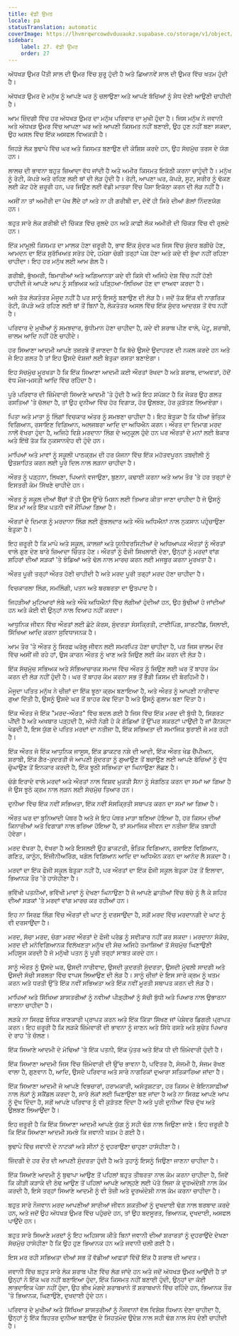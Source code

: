 ```yaml
---
title: ਵੱਡੀ ਉਮਰ
locale: pa
statusTranslation: automatic
coverImage: https://lhvmrqwrcowdvduuaukz.supabase.co/storage/v1/object/public/strapi-uploads/small_cover-educacion-fundamental.webp-2d51a7828a2b1309555be27f7e2a61a0.webp
sidebar:
    label: 27. ਵੱਡੀ ਉਮਰ
    order: 27
---
```

ਅੱਧਖੜ ਉਮਰ ਪੈਂਤੀ ਸਾਲ ਦੀ ਉਮਰ ਵਿੱਚ ਸ਼ੁਰੂ ਹੁੰਦੀ ਹੈ ਅਤੇ ਛਿਆਨਵੇਂ ਸਾਲ ਦੀ ਉਮਰ ਵਿੱਚ ਖਤਮ ਹੁੰਦੀ ਹੈ।

ਅੱਧਖੜ ਉਮਰ ਦੇ ਮਨੁੱਖ ਨੂੰ ਆਪਣੇ ਘਰ ਨੂੰ ਚਲਾਉਣਾ ਅਤੇ ਆਪਣੇ ਬੱਚਿਆਂ ਨੂੰ ਸੇਧ ਦੇਣੀ ਆਉਣੀ ਚਾਹੀਦੀ ਹੈ।

ਆਮ ਜ਼ਿੰਦਗੀ ਵਿੱਚ ਹਰ ਅੱਧਖੜ ਉਮਰ ਦਾ ਮਨੁੱਖ ਪਰਿਵਾਰ ਦਾ ਮੁਖੀ ਹੁੰਦਾ ਹੈ। ਜਿਸ ਮਨੁੱਖ ਨੇ ਜਵਾਨੀ ਅਤੇ ਅੱਧਖੜ ਉਮਰ ਵਿੱਚ ਆਪਣਾ ਘਰ ਅਤੇ ਆਪਣੀ ਕਿਸਮਤ ਨਹੀਂ ਬਣਾਈ, ਉਹ ਹੁਣ ਨਹੀਂ ਬਣਾ ਸਕਦਾ, ਉਹ ਅਸਲ ਵਿੱਚ ਇੱਕ ਅਸਫਲ ਵਿਅਕਤੀ ਹੈ।

ਜਿਹੜੇ ਲੋਕ ਬੁਢਾਪੇ ਵਿੱਚ ਘਰ ਅਤੇ ਕਿਸਮਤ ਬਣਾਉਣ ਦੀ ਕੋਸ਼ਿਸ਼ ਕਰਦੇ ਹਨ, ਉਹ ਸੱਚਮੁੱਚ ਤਰਸ ਦੇ ਯੋਗ ਹਨ।

ਲਾਲਚ ਦੀ ਭਾਵਨਾ ਬਹੁਤ ਜ਼ਿਆਦਾ ਵੱਧ ਜਾਂਦੀ ਹੈ ਅਤੇ ਅਮੀਰ ਕਿਸਮਤ ਇਕੱਠੀ ਕਰਨਾ ਚਾਹੁੰਦੀ ਹੈ। ਮਨੁੱਖ ਨੂੰ ਰੋਟੀ, ਕੱਪੜੇ ਅਤੇ ਰਹਿਣ ਲਈ ਥਾਂ ਦੀ ਲੋੜ ਹੁੰਦੀ ਹੈ। ਰੋਟੀ, ਆਪਣਾ ਘਰ, ਕੱਪੜੇ, ਸੂਟ, ਸਰੀਰ ਨੂੰ ਢੱਕਣ ਲਈ ਕੋਟ ਹੋਣੇ ਜ਼ਰੂਰੀ ਹਨ, ਪਰ ਜਿਉਣ ਲਈ ਵੱਡੀ ਮਾਤਰਾ ਵਿੱਚ ਪੈਸਾ ਇਕੱਠਾ ਕਰਨ ਦੀ ਲੋੜ ਨਹੀਂ ਹੈ।

ਅਸੀਂ ਨਾ ਤਾਂ ਅਮੀਰੀ ਦਾ ਪੱਖ ਲੈਂਦੇ ਹਾਂ ਅਤੇ ਨਾ ਹੀ ਗਰੀਬੀ ਦਾ, ਦੋਵੇਂ ਹੀ ਸਿਰੇ ਦੀਆਂ ਗੱਲਾਂ ਨਿੰਦਣਯੋਗ ਹਨ।

ਬਹੁਤ ਸਾਰੇ ਲੋਕ ਗਰੀਬੀ ਦੀ ਚਿੱਕੜ ਵਿੱਚ ਰੁਲਦੇ ਹਨ ਅਤੇ ਕਾਫ਼ੀ ਲੋਕ ਅਮੀਰੀ ਦੀ ਚਿੱਕੜ ਵਿੱਚ ਵੀ ਰੁਲਦੇ ਹਨ।

ਇੱਕ ਮਾਮੂਲੀ ਕਿਸਮਤ ਦਾ ਮਾਲਕ ਹੋਣਾ ਜ਼ਰੂਰੀ ਹੈ, ਭਾਵ ਇੱਕ ਸੁੰਦਰ ਘਰ ਜਿਸ ਵਿੱਚ ਸੁੰਦਰ ਬਗੀਚੇ ਹੋਣ, ਆਮਦਨ ਦਾ ਇੱਕ ਸੁਰੱਖਿਅਤ ਸਰੋਤ ਹੋਵੇ, ਹਮੇਸ਼ਾ ਚੰਗੀ ਤਰ੍ਹਾਂ ਪੇਸ਼ ਹੋਣਾ ਅਤੇ ਕਦੇ ਵੀ ਭੁੱਖਾ ਨਹੀਂ ਰਹਿਣਾ ਚਾਹੀਦਾ। ਇਹ ਹਰ ਮਨੁੱਖ ਲਈ ਆਮ ਗੱਲ ਹੈ।

ਗਰੀਬੀ, ਭੁੱਖਮਰੀ, ਬਿਮਾਰੀਆਂ ਅਤੇ ਅਗਿਆਨਤਾ ਕਦੇ ਵੀ ਕਿਸੇ ਵੀ ਅਜਿਹੇ ਦੇਸ਼ ਵਿੱਚ ਨਹੀਂ ਹੋਣੀ ਚਾਹੀਦੀ ਜੋ ਆਪਣੇ ਆਪ ਨੂੰ ਸਭਿਅਕ ਅਤੇ ਪੜ੍ਹਿਆ-ਲਿਖਿਆ ਹੋਣ ਦਾ ਦਾਅਵਾ ਕਰਦਾ ਹੈ।

ਅਜੇ ਤੱਕ ਲੋਕਤੰਤਰ ਮੌਜੂਦ ਨਹੀਂ ਹੈ ਪਰ ਸਾਨੂੰ ਇਸਨੂੰ ਬਣਾਉਣ ਦੀ ਲੋੜ ਹੈ। ਜਦੋਂ ਤੱਕ ਇੱਕ ਵੀ ਨਾਗਰਿਕ ਰੋਟੀ, ਕੱਪੜੇ ਅਤੇ ਰਹਿਣ ਲਈ ਥਾਂ ਤੋਂ ਬਿਨਾਂ ਹੈ, ਲੋਕਤੰਤਰ ਅਸਲ ਵਿੱਚ ਇੱਕ ਸੁੰਦਰ ਆਦਰਸ਼ ਤੋਂ ਵੱਧ ਨਹੀਂ ਹੈ।

ਪਰਿਵਾਰ ਦੇ ਮੁਖੀਆਂ ਨੂੰ ਸਮਝਦਾਰ, ਬੁੱਧੀਮਾਨ ਹੋਣਾ ਚਾਹੀਦਾ ਹੈ, ਕਦੇ ਵੀ ਸ਼ਰਾਬ ਪੀਣ ਵਾਲੇ, ਪੇਟੂ, ਸ਼ਰਾਬੀ, ਜ਼ਾਲਮ ਆਦਿ ਨਹੀਂ ਹੋਣੇ ਚਾਹੀਦੇ।

ਹਰ ਸਿਆਣਾ ਆਦਮੀ ਆਪਣੇ ਤਜ਼ਰਬੇ ਤੋਂ ਜਾਣਦਾ ਹੈ ਕਿ ਬੱਚੇ ਉਸਦੇ ਉਦਾਹਰਣ ਦੀ ਨਕਲ ਕਰਦੇ ਹਨ ਅਤੇ ਜੇ ਇਹ ਗਲਤ ਹੈ ਤਾਂ ਇਹ ਉਸਦੇ ਵੰਸ਼ਜਾਂ ਲਈ ਬੇਤੁਕਾ ਰਸਤਾ ਬਣਾਏਗਾ।

ਇਹ ਸੱਚਮੁੱਚ ਮੂਰਖਤਾ ਹੈ ਕਿ ਇੱਕ ਸਿਆਣਾ ਆਦਮੀ ਕਈ ਔਰਤਾਂ ਰੱਖਦਾ ਹੈ ਅਤੇ ਸ਼ਰਾਬ, ਦਾਅਵਤਾਂ, ਹੱਦੋਂ ਵੱਧ ਮੌਜ-ਮਸਤੀ ਆਦਿ ਵਿੱਚ ਰਹਿੰਦਾ ਹੈ।

ਪੂਰੇ ਪਰਿਵਾਰ ਦੀ ਜ਼ਿੰਮੇਵਾਰੀ ਸਿਆਣੇ ਆਦਮੀ 'ਤੇ ਹੁੰਦੀ ਹੈ ਅਤੇ ਇਹ ਸਪੱਸ਼ਟ ਹੈ ਕਿ ਜੇਕਰ ਉਹ ਗਲਤ ਰਸਤਿਆਂ 'ਤੇ ਚੱਲਦਾ ਹੈ, ਤਾਂ ਉਹ ਦੁਨੀਆ ਵਿੱਚ ਹੋਰ ਵਿਗਾੜ, ਹੋਰ ਉਲਝਣ, ਹੋਰ ਕੁੜੱਤਣ ਲਿਆਏਗਾ।

ਪਿਤਾ ਅਤੇ ਮਾਤਾ ਨੂੰ ਲਿੰਗਾਂ ਵਿਚਕਾਰ ਅੰਤਰ ਨੂੰ ਸਮਝਣਾ ਚਾਹੀਦਾ ਹੈ। ਇਹ ਬੇਤੁਕਾ ਹੈ ਕਿ ਧੀਆਂ ਭੌਤਿਕ ਵਿਗਿਆਨ, ਰਸਾਇਣ ਵਿਗਿਆਨ, ਅਲਜਬਰਾ ਆਦਿ ਦਾ ਅਧਿਐਨ ਕਰਨ। ਔਰਤ ਦਾ ਦਿਮਾਗ ਮਰਦ ਨਾਲੋਂ ਵੱਖਰਾ ਹੁੰਦਾ ਹੈ, ਅਜਿਹੇ ਵਿਸ਼ੇ ਮਰਦਾਨਾ ਲਿੰਗ ਦੇ ਅਨੁਕੂਲ ਹੁੰਦੇ ਹਨ ਪਰ ਔਰਤਾਂ ਦੇ ਮਨਾਂ ਲਈ ਬੇਕਾਰ ਅਤੇ ਇੱਥੋਂ ਤੱਕ ਕਿ ਨੁਕਸਾਨਦੇਹ ਵੀ ਹੁੰਦੇ ਹਨ।

ਮਾਪਿਆਂ ਅਤੇ ਮਾਵਾਂ ਨੂੰ ਸਕੂਲੀ ਪਾਠਕ੍ਰਮ ਦੀ ਹਰ ਯੋਜਨਾ ਵਿੱਚ ਇੱਕ ਮਹੱਤਵਪੂਰਨ ਤਬਦੀਲੀ ਨੂੰ ਉਤਸ਼ਾਹਿਤ ਕਰਨ ਲਈ ਪੂਰੇ ਦਿਲ ਨਾਲ ਲੜਨਾ ਚਾਹੀਦਾ ਹੈ।

ਔਰਤ ਨੂੰ ਪੜ੍ਹਨਾ, ਲਿਖਣਾ, ਪਿਆਨੋ ਵਜਾਉਣਾ, ਬੁਣਨਾ, ਕਢਾਈ ਕਰਨਾ ਅਤੇ ਆਮ ਤੌਰ 'ਤੇ ਹਰ ਤਰ੍ਹਾਂ ਦੇ ਇਸਤਰੀ ਕੰਮ ਸਿੱਖਣੇ ਚਾਹੀਦੇ ਹਨ।

ਔਰਤ ਨੂੰ ਸਕੂਲ ਦੀਆਂ ਬੈਂਚਾਂ ਤੋਂ ਹੀ ਉਸ ਉੱਚੇ ਮਿਸ਼ਨ ਲਈ ਤਿਆਰ ਕੀਤਾ ਜਾਣਾ ਚਾਹੀਦਾ ਹੈ ਜੋ ਉਸਨੂੰ ਇੱਕ ਮਾਂ ਅਤੇ ਇੱਕ ਪਤਨੀ ਵਜੋਂ ਸੌਂਪਿਆ ਗਿਆ ਹੈ।

ਔਰਤਾਂ ਦੇ ਦਿਮਾਗ ਨੂੰ ਮਰਦਾਨਾ ਲਿੰਗ ਲਈ ਗੁੰਝਲਦਾਰ ਅਤੇ ਔਖੇ ਅਧਿਐਨਾਂ ਨਾਲ ਨੁਕਸਾਨ ਪਹੁੰਚਾਉਣਾ ਬੇਤੁਕਾ ਹੈ।

ਇਹ ਜ਼ਰੂਰੀ ਹੈ ਕਿ ਮਾਪੇ ਅਤੇ ਸਕੂਲ, ਕਾਲਜਾਂ ਅਤੇ ਯੂਨੀਵਰਸਿਟੀਆਂ ਦੇ ਅਧਿਆਪਕ ਔਰਤਾਂ ਨੂੰ ਔਰਤਾਂ ਵਾਲੇ ਗੁਣ ਦੇਣ ਬਾਰੇ ਜ਼ਿਆਦਾ ਚਿੰਤਤ ਹੋਣ। ਔਰਤਾਂ ਨੂੰ ਫੌਜੀ ਸਿਖਲਾਈ ਦੇਣਾ, ਉਨ੍ਹਾਂ ਨੂੰ ਮਰਦਾਂ ਵਾਂਗ ਸ਼ਹਿਰਾਂ ਦੀਆਂ ਸੜਕਾਂ 'ਤੇ ਝੰਡਿਆਂ ਅਤੇ ਢੋਲ ਨਾਲ ਮਾਰਚ ਕਰਨ ਲਈ ਮਜਬੂਰ ਕਰਨਾ ਮੂਰਖਤਾ ਹੈ।

ਔਰਤ ਪੂਰੀ ਤਰ੍ਹਾਂ ਔਰਤ ਹੋਣੀ ਚਾਹੀਦੀ ਹੈ ਅਤੇ ਮਰਦ ਪੂਰੀ ਤਰ੍ਹਾਂ ਮਰਦ ਹੋਣਾ ਚਾਹੀਦਾ ਹੈ।

ਵਿਚਕਾਰਲਾ ਲਿੰਗ, ਸਮਲਿੰਗੀ, ਪਤਨ ਅਤੇ ਬਰਬਰਤਾ ਦਾ ਉਤਪਾਦ ਹੈ।

ਜਿਹੜੀਆਂ ਮੁਟਿਆਰਾਂ ਲੰਬੇ ਅਤੇ ਔਖੇ ਅਧਿਐਨਾਂ ਵਿੱਚ ਲੱਗੀਆਂ ਹੁੰਦੀਆਂ ਹਨ, ਉਹ ਬੁੱਢੀਆਂ ਹੋ ਜਾਂਦੀਆਂ ਹਨ ਅਤੇ ਕੋਈ ਵੀ ਉਨ੍ਹਾਂ ਨਾਲ ਵਿਆਹ ਨਹੀਂ ਕਰਦਾ।

ਆਧੁਨਿਕ ਜੀਵਨ ਵਿੱਚ ਔਰਤਾਂ ਲਈ ਛੋਟੇ ਕੋਰਸ, ਸੁੰਦਰਤਾ ਸੰਸਕ੍ਰਿਤੀ, ਟਾਈਪਿੰਗ, ਸ਼ਾਰਟਹੈਂਡ, ਸਿਲਾਈ, ਸਿੱਖਿਆ ਆਦਿ ਕਰਨਾ ਸੁਵਿਧਾਜਨਕ ਹੈ।

ਆਮ ਤੌਰ 'ਤੇ ਔਰਤ ਨੂੰ ਸਿਰਫ਼ ਘਰੇਲੂ ਜੀਵਨ ਲਈ ਸਮਰਪਿਤ ਹੋਣਾ ਚਾਹੀਦਾ ਹੈ, ਪਰ ਜਿਸ ਜ਼ਾਲਮ ਦੌਰ ਵਿੱਚ ਅਸੀਂ ਜੀ ਰਹੇ ਹਾਂ, ਉਸ ਕਾਰਨ ਔਰਤ ਨੂੰ ਖਾਣ ਅਤੇ ਜਿਉਣ ਲਈ ਕੰਮ ਕਰਨ ਦੀ ਲੋੜ ਹੈ।

ਇੱਕ ਸੱਚਮੁੱਚ ਸਭਿਅਕ ਅਤੇ ਸੱਭਿਆਚਾਰਕ ਸਮਾਜ ਵਿੱਚ ਔਰਤ ਨੂੰ ਜਿਉਣ ਲਈ ਘਰ ਤੋਂ ਬਾਹਰ ਕੰਮ ਕਰਨ ਦੀ ਲੋੜ ਨਹੀਂ ਹੁੰਦੀ ਹੈ। ਘਰ ਤੋਂ ਬਾਹਰ ਕੰਮ ਕਰਨਾ ਸਭ ਤੋਂ ਭੈੜੀ ਕਿਸਮ ਦੀ ਬੇਰਹਿਮੀ ਹੈ।

ਮੌਜੂਦਾ ਪਤਿਤ ਮਨੁੱਖ ਨੇ ਚੀਜ਼ਾਂ ਦਾ ਇੱਕ ਝੂਠਾ ਕ੍ਰਮ ਬਣਾਇਆ ਹੈ, ਅਤੇ ਔਰਤ ਨੂੰ ਆਪਣੀ ਨਾਰੀਵਾਦ ਗੁਆ ਦਿੱਤੀ ਹੈ, ਉਸਨੂੰ ਉਸਦੇ ਘਰ ਤੋਂ ਬਾਹਰ ਕੱਢ ਦਿੱਤਾ ਹੈ ਅਤੇ ਉਸਨੂੰ ਗੁਲਾਮ ਬਣਾ ਦਿੱਤਾ ਹੈ।

ਇੱਕ ਔਰਤ ਜੋ ਇੱਕ "ਮਰਦ-ਔਰਤ" ਵਿੱਚ ਬਦਲ ਗਈ ਹੈ ਜਿਸ ਵਿੱਚ ਇੱਕ ਮਰਦ ਦੀ ਬੁੱਧੀ ਹੈ, ਸਿਗਰਟ ਪੀਂਦੀ ਹੈ ਅਤੇ ਅਖਬਾਰ ਪੜ੍ਹਦੀ ਹੈ, ਅੱਧੀ ਨੰਗੀ ਹੋ ਕੇ ਗੋਡਿਆਂ ਤੋਂ ਉੱਪਰ ਸਕਰਟਾਂ ਪਾਉਂਦੀ ਹੈ ਜਾਂ ਕੈਨਸਟਾ ਖੇਡਦੀ ਹੈ, ਇਸ ਯੁੱਗ ਦੇ ਪਤਿਤ ਮਰਦਾਂ ਦਾ ਨਤੀਜਾ ਹੈ, ਇੱਕ ਸਭਿਅਤਾ ਦੀ ਸਮਾਜਿਕ ਬੁਰਾਈ ਜੋ ਮਰ ਰਹੀ ਹੈ।

ਇੱਕ ਔਰਤ ਜੋ ਇੱਕ ਆਧੁਨਿਕ ਜਾਸੂਸ, ਇੱਕ ਡਾਕਟਰ ਨਸ਼ੇ ਦੀ ਆਦੀ, ਇੱਕ ਔਰਤ ਖੇਡ ਚੈਂਪੀਅਨ, ਸ਼ਰਾਬੀ, ਇੱਕ ਗੈਰ-ਕੁਦਰਤੀ ਜੋ ਆਪਣੀ ਸੁੰਦਰਤਾ ਨੂੰ ਗੁਆਉਣ ਤੋਂ ਬਚਾਉਣ ਲਈ ਆਪਣੇ ਬੱਚਿਆਂ ਨੂੰ ਦੁੱਧ ਚੁੰਘਾਉਣ ਤੋਂ ਇਨਕਾਰ ਕਰਦੀ ਹੈ, ਇੱਕ ਝੂਠੀ ਸਭਿਅਤਾ ਦਾ ਘਿਨਾਉਣਾ ਲੱਛਣ ਹੈ।

ਚੰਗੇ ਇਰਾਦੇ ਵਾਲੇ ਮਰਦਾਂ ਅਤੇ ਔਰਤਾਂ ਨਾਲ ਵਿਸ਼ਵ ਮੁਕਤੀ ਸੈਨਾ ਨੂੰ ਸੰਗਠਿਤ ਕਰਨ ਦਾ ਸਮਾਂ ਆ ਗਿਆ ਹੈ ਜੋ ਉਸ ਝੂਠੇ ਕ੍ਰਮ ਨਾਲ ਲੜਨ ਲਈ ਸੱਚਮੁੱਚ ਤਿਆਰ ਹਨ।

ਦੁਨੀਆ ਵਿੱਚ ਇੱਕ ਨਵੀਂ ਸਭਿਅਤਾ, ਇੱਕ ਨਵੀਂ ਸੰਸਕ੍ਰਿਤੀ ਸਥਾਪਤ ਕਰਨ ਦਾ ਸਮਾਂ ਆ ਗਿਆ ਹੈ।

ਔਰਤ ਘਰ ਦਾ ਬੁਨਿਆਦੀ ਪੱਥਰ ਹੈ ਅਤੇ ਜੇ ਇਹ ਪੱਥਰ ਮਾੜਾ ਬਣਿਆ ਹੋਇਆ ਹੈ, ਹਰ ਕਿਸਮ ਦੀਆਂ ਕਿਨਾਰੀਆਂ ਅਤੇ ਵਿਗਾੜਾਂ ਨਾਲ ਭਰਿਆ ਹੋਇਆ ਹੈ, ਤਾਂ ਸਮਾਜਿਕ ਜੀਵਨ ਦਾ ਨਤੀਜਾ ਇੱਕ ਤਬਾਹੀ ਹੋਵੇਗਾ।

ਮਰਦ ਵੱਖਰਾ ਹੈ, ਵੱਖਰਾ ਹੈ ਅਤੇ ਇਸਲਈ ਉਹ ਡਾਕਟਰੀ, ਭੌਤਿਕ ਵਿਗਿਆਨ, ਰਸਾਇਣ ਵਿਗਿਆਨ, ਗਣਿਤ, ਕਾਨੂੰਨ, ਇੰਜੀਨੀਅਰਿੰਗ, ਖਗੋਲ ਵਿਗਿਆਨ ਆਦਿ ਦਾ ਅਧਿਐਨ ਕਰਨ ਦਾ ਆਨੰਦ ਲੈ ਸਕਦਾ ਹੈ।

ਮਰਦਾਂ ਦਾ ਇੱਕ ਫੌਜੀ ਸਕੂਲ ਬੇਤੁਕਾ ਨਹੀਂ ਹੈ, ਪਰ ਔਰਤਾਂ ਦਾ ਇੱਕ ਫੌਜੀ ਸਕੂਲ ਬੇਤੁਕਾ ਹੋਣ ਤੋਂ ਇਲਾਵਾ, ਭਿਆਨਕ ਤੌਰ 'ਤੇ ਹਾਸੋਹੀਣਾ ਹੈ।

ਭਵਿੱਖੀ ਪਤਨੀਆਂ, ਭਵਿੱਖੀ ਮਾਵਾਂ ਨੂੰ ਦੇਖਣਾ ਘਿਨਾਉਣਾ ਹੈ ਜੋ ਆਪਣੇ ਛਾਤੀਆਂ ਵਿੱਚ ਬੱਚੇ ਨੂੰ ਲੈ ਕੇ ਸ਼ਹਿਰ ਦੀਆਂ ਸੜਕਾਂ 'ਤੇ ਮਰਦਾਂ ਵਾਂਗ ਮਾਰਚ ਕਰ ਰਹੀਆਂ ਹਨ।

ਇਹ ਨਾ ਸਿਰਫ਼ ਲਿੰਗ ਵਿੱਚ ਔਰਤਾਂ ਦੀ ਘਾਟ ਨੂੰ ਦਰਸਾਉਂਦਾ ਹੈ, ਸਗੋਂ ਮਰਦ ਵਿੱਚ ਮਰਦਾਨਗੀ ਦੇ ਘਾਟ ਨੂੰ ਵੀ ਦਰਸਾਉਂਦਾ ਹੈ।

ਮਰਦ, ਸੱਚਾ ਮਰਦ, ਚੰਗਾ ਮਰਦ ਔਰਤਾਂ ਦੇ ਫੌਜੀ ਪਰੇਡ ਨੂੰ ਸਵੀਕਾਰ ਨਹੀਂ ਕਰ ਸਕਦਾ। ਮਰਦਾਨਾ ਸੰਕੋਚ, ਮਰਦ ਦੀ ਮਨੋਵਿਗਿਆਨਕ ਵਿਲੱਖਣਤਾ ਮਨੁੱਖ ਦੀ ਸੋਚ ਅਜਿਹੇ ਤਮਾਸ਼ਿਆਂ ਤੋਂ ਸੱਚਮੁੱਚ ਘਿਣਾਉਣੀ ਮਹਿਸੂਸ ਕਰਦੀ ਹੈ ਜੋ ਮਨੁੱਖੀ ਪਤਨ ਨੂੰ ਪੂਰੀ ਤਰ੍ਹਾਂ ਸਾਬਤ ਕਰਦੇ ਹਨ।

ਸਾਨੂੰ ਔਰਤ ਨੂੰ ਉਸਦੇ ਘਰ, ਉਸਦੀ ਨਾਰੀਵਾਦ, ਉਸਦੀ ਕੁਦਰਤੀ ਸੁੰਦਰਤਾ, ਉਸਦੀ ਮੁੱਢਲੀ ਸਾਦਗੀ ਅਤੇ ਉਸਦੀ ਸੱਚੀ ਸਰਲਤਾ ਵਿੱਚ ਵਾਪਸ ਲਿਆਉਣ ਦੀ ਲੋੜ ਹੈ। ਸਾਨੂੰ ਚੀਜ਼ਾਂ ਦੇ ਇਸ ਸਾਰੇ ਕ੍ਰਮ ਨੂੰ ਖਤਮ ਕਰਨ ਅਤੇ ਧਰਤੀ ਉੱਤੇ ਇੱਕ ਨਵੀਂ ਸਭਿਅਤਾ ਅਤੇ ਇੱਕ ਨਵੀਂ ਮੂਰਤੀ ਸਥਾਪਤ ਕਰਨ ਦੀ ਲੋੜ ਹੈ।

ਮਾਪਿਆਂ ਅਤੇ ਸਿੱਖਿਆ ਸ਼ਾਸਤਰੀਆਂ ਨੂੰ ਨਵੀਆਂ ਪੀੜ੍ਹੀਆਂ ਨੂੰ ਸੱਚੀ ਬੁੱਧੀ ਅਤੇ ਪਿਆਰ ਨਾਲ ਉਭਾਰਨਾ ਜਾਣਨਾ ਚਾਹੀਦਾ ਹੈ।

ਲੜਕੇ ਨਾ ਸਿਰਫ਼ ਬੌਧਿਕ ਜਾਣਕਾਰੀ ਪ੍ਰਾਪਤ ਕਰਨ ਅਤੇ ਇੱਕ ਕਿੱਤਾ ਸਿੱਖਣ ਜਾਂ ਪੇਸ਼ੇਵਰ ਡਿਗਰੀ ਪ੍ਰਾਪਤ ਕਰਨ। ਇਹ ਜ਼ਰੂਰੀ ਹੈ ਕਿ ਲੜਕੇ ਜ਼ਿੰਮੇਵਾਰੀ ਦੀ ਭਾਵਨਾ ਨੂੰ ਜਾਣਨ ਅਤੇ ਸਿੱਧੇ ਰਸਤੇ ਅਤੇ ਸੁਚੇਤ ਪਿਆਰ ਦੇ ਰਾਹ 'ਤੇ ਚੱਲਣ।

ਇੱਕ ਸਿਆਣੇ ਆਦਮੀ ਦੇ ਮੋਢਿਆਂ 'ਤੇ ਇੱਕ ਪਤਨੀ, ਇੱਕ ਪੁੱਤਰ ਅਤੇ ਇੱਕ ਧੀ ਦੀ ਜ਼ਿੰਮੇਵਾਰੀ ਹੁੰਦੀ ਹੈ।

ਇੱਕ ਸਿਆਣਾ ਆਦਮੀ ਜਿਸ ਵਿੱਚ ਜ਼ਿੰਮੇਵਾਰੀ ਦੀ ਉੱਚ ਭਾਵਨਾ ਹੈ, ਪਵਿੱਤਰ ਹੈ, ਸੰਜਮੀ ਹੈ, ਸੰਜਮ ਰੱਖਣ ਵਾਲਾ ਹੈ, ਗੁਣਵਾਨ ਹੈ, ਆਦਿ, ਉਸਦੇ ਪਰਿਵਾਰ ਅਤੇ ਸਾਰੇ ਨਾਗਰਿਕਾਂ ਦੁਆਰਾ ਸਤਿਕਾਰਿਆ ਜਾਂਦਾ ਹੈ।

ਇੱਕ ਸਿਆਣਾ ਆਦਮੀ ਜੋ ਆਪਣੇ ਵਿਭਚਾਰਾਂ, ਹਰਾਮਕਾਰੀ, ਅਸੰਤੁਸ਼ਟਤਾ, ਹਰ ਕਿਸਮ ਦੇ ਬੇਇਨਸਾਫ਼ੀਆਂ ਨਾਲ ਲੋਕਾਂ ਨੂੰ ਸਕੈਂਡਲ ਕਰਦਾ ਹੈ, ਸਾਰੇ ਲੋਕਾਂ ਲਈ ਘਿਣਾਉਣਾ ਬਣ ਜਾਂਦਾ ਹੈ ਅਤੇ ਨਾ ਸਿਰਫ਼ ਆਪਣੇ ਆਪ ਨੂੰ ਦੁੱਖ ਦਿੰਦਾ ਹੈ, ਸਗੋਂ ਆਪਣੇ ਪਰਿਵਾਰ ਨੂੰ ਵੀ ਕੁੜੱਤਣ ਦਿੰਦਾ ਹੈ ਅਤੇ ਪੂਰੀ ਦੁਨੀਆ ਵਿੱਚ ਦੁੱਖ ਅਤੇ ਉਲਝਣ ਲਿਆਉਂਦਾ ਹੈ।

ਇਹ ਜ਼ਰੂਰੀ ਹੈ ਕਿ ਇੱਕ ਸਿਆਣਾ ਆਦਮੀ ਆਪਣੇ ਯੁੱਗ ਨੂੰ ਸਹੀ ਢੰਗ ਨਾਲ ਜਿਉਣਾ ਜਾਣੇ। ਇਹ ਜ਼ਰੂਰੀ ਹੈ ਕਿ ਇੱਕ ਸਿਆਣਾ ਆਦਮੀ ਸਮਝੇ ਕਿ ਜਵਾਨੀ ਖਤਮ ਹੋ ਗਈ ਹੈ।

ਬੁਢਾਪੇ ਵਿੱਚ ਜਵਾਨੀ ਦੇ ਨਾਟਕਾਂ ਅਤੇ ਸੀਨਾਂ ਨੂੰ ਦੁਹਰਾਉਣਾ ਚਾਹੁਣਾ ਹਾਸੋਹੀਣਾ ਹੈ।

ਜ਼ਿੰਦਗੀ ਦੇ ਹਰ ਦੌਰ ਦੀ ਆਪਣੀ ਸੁੰਦਰਤਾ ਹੁੰਦੀ ਹੈ ਅਤੇ ਤੁਹਾਨੂੰ ਇਸਨੂੰ ਜਿਉਣਾ ਜਾਣਨਾ ਚਾਹੀਦਾ ਹੈ।

ਇੱਕ ਸਿਆਣੇ ਆਦਮੀ ਨੂੰ ਬੁਢਾਪਾ ਆਉਣ ਤੋਂ ਪਹਿਲਾਂ ਬਹੁਤ ਤੀਬਰਤਾ ਨਾਲ ਕੰਮ ਕਰਨਾ ਚਾਹੀਦਾ ਹੈ, ਜਿਵੇਂ ਕਿ ਕੀੜੀ ਕੜਾਕੇ ਦੀ ਠੰਢ ਆਉਣ ਤੋਂ ਪਹਿਲਾਂ ਆਪਣੇ ਆਲ੍ਹਣੇ ਲਈ ਪੱਤੇ ਲਿਜਾ ਕੇ ਦੂਰਅੰਦੇਸ਼ੀ ਨਾਲ ਕੰਮ ਕਰਦੀ ਹੈ, ਇਸੇ ਤਰ੍ਹਾਂ ਸਿਆਣੇ ਆਦਮੀ ਨੂੰ ਵੀ ਤੇਜ਼ੀ ਅਤੇ ਦੂਰਅੰਦੇਸ਼ੀ ਨਾਲ ਕੰਮ ਕਰਨਾ ਚਾਹੀਦਾ ਹੈ।

ਬਹੁਤ ਸਾਰੇ ਨੌਜਵਾਨ ਮਰਦ ਆਪਣੀਆਂ ਸਾਰੀਆਂ ਜੀਵਨ ਸ਼ਕਤੀਆਂ ਨੂੰ ਦੁਖਦਾਈ ਢੰਗ ਨਾਲ ਬਰਬਾਦ ਕਰਦੇ ਹਨ, ਅਤੇ ਜਦੋਂ ਉਹ ਅੱਧਖੜ ਉਮਰ ਵਿੱਚ ਪਹੁੰਚਦੇ ਹਨ, ਤਾਂ ਉਹ ਬਦਸੂਰਤ, ਭਿਆਨਕ, ਦੁਖਦਾਈ, ਅਸਫਲ ਪਾਉਂਦੇ ਹਨ।

ਬਹੁਤ ਸਾਰੇ ਸਿਆਣੇ ਮਰਦਾਂ ਨੂੰ ਇਹ ਅਹਿਸਾਸ ਕੀਤੇ ਬਿਨਾਂ ਜਵਾਨੀ ਦੀਆਂ ਸ਼ਰਾਰਤਾਂ ਨੂੰ ਦੁਹਰਾਉਂਦੇ ਦੇਖਣਾ ਸੱਚਮੁੱਚ ਹਾਸੋਹੀਣਾ ਹੈ ਕਿ ਉਹ ਹੁਣ ਭਿਆਨਕ ਹਨ ਅਤੇ ਜਵਾਨੀ ਚਲੀ ਗਈ ਹੈ।

ਇਸ ਮਰ ਰਹੀ ਸਭਿਅਤਾ ਦੀਆਂ ਸਭ ਤੋਂ ਵੱਡੀਆਂ ਆਫ਼ਤਾਂ ਵਿੱਚੋਂ ਇੱਕ ਹੈ ਸ਼ਰਾਬ ਦੀ ਆਦਤ।

ਜਵਾਨੀ ਵਿੱਚ ਬਹੁਤ ਸਾਰੇ ਲੋਕ ਸ਼ਰਾਬ ਪੀਣ ਵਿੱਚ ਲੱਗ ਜਾਂਦੇ ਹਨ ਅਤੇ ਜਦੋਂ ਅੱਧਖੜ ਉਮਰ ਆਉਂਦੀ ਹੈ ਤਾਂ ਉਨ੍ਹਾਂ ਨੇ ਇੱਕ ਘਰ ਨਹੀਂ ਬਣਾਇਆ ਹੁੰਦਾ, ਇੱਕ ਕਿਸਮਤ ਨਹੀਂ ਬਣਾਈ ਹੁੰਦੀ, ਉਨ੍ਹਾਂ ਦਾ ਕੋਈ ਲਾਭਦਾਇਕ ਪੇਸ਼ਾ ਨਹੀਂ ਹੁੰਦਾ, ਉਹ ਭੀਖ ਮੰਗਦੇ ਸ਼ਰਾਬਖਾਨੇ ਤੋਂ ਸ਼ਰਾਬਖਾਨੇ ਵਿੱਚ ਰਹਿੰਦੇ ਹਨ, ਭਿਆਨਕ ਤੌਰ 'ਤੇ ਭਿਆਨਕ, ਘਿਣਾਉਣੇ, ਦੁਖਦਾਈ ਹੁੰਦੇ ਹਨ।

ਪਰਿਵਾਰ ਦੇ ਮੁਖੀਆਂ ਅਤੇ ਸਿੱਖਿਆ ਸ਼ਾਸਤਰੀਆਂ ਨੂੰ ਨੌਜਵਾਨਾਂ ਵੱਲ ਵਿਸ਼ੇਸ਼ ਧਿਆਨ ਦੇਣਾ ਚਾਹੀਦਾ ਹੈ, ਉਨ੍ਹਾਂ ਨੂੰ ਇੱਕ ਬਿਹਤਰ ਦੁਨੀਆ ਬਣਾਉਣ ਦੇ ਸਿਹਤਮੰਦ ਉਦੇਸ਼ ਨਾਲ ਸਹੀ ਢੰਗ ਨਾਲ ਸੇਧ ਦੇਣੀ ਚਾਹੀਦੀ ਹੈ।

